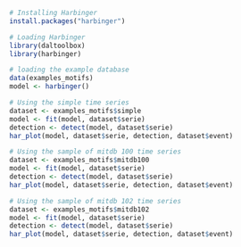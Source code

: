 ```r
# Installing Harbinger
install.packages("harbinger")
```

```r
# Loading Harbinger
library(daltoolbox)
library(harbinger) 
```

```r
# loading the example database
data(examples_motifs)
model <- harbinger()
```

```r
# Using the simple time series 
dataset <- examples_motifs$simple
model <- fit(model, dataset$serie)
detection <- detect(model, dataset$serie)
har_plot(model, dataset$serie, detection, dataset$event)

```

```r
# Using the sample of mitdb 100 time series 
dataset <- examples_motifs$mitdb100
model <- fit(model, dataset$serie)
detection <- detect(model, dataset$serie)
har_plot(model, dataset$serie, detection, dataset$event)

```

```r
# Using the sample of mitdb 102 time series 
dataset <- examples_motifs$mitdb102
model <- fit(model, dataset$serie)
detection <- detect(model, dataset$serie)
har_plot(model, dataset$serie, detection, dataset$event)

```

